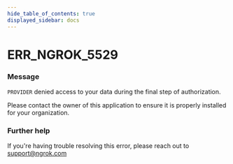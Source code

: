 ```yaml
---
hide_table_of_contents: true
displayed_sidebar: docs
---
```



# ERR_NGROK_5529

### Message
`PROVIDER` denied access to your data during the final step of authorization.

Please contact the owner of this application to ensure it is properly installed for your organization.

<ErrorDetails error='err_ngrok_5529' />


### Further help
If you're having trouble resolving this error, please reach out to [support@ngrok.com](mailto:support@ngrok.com?subject=Help%20with%20ERR_NGROK_5529)

